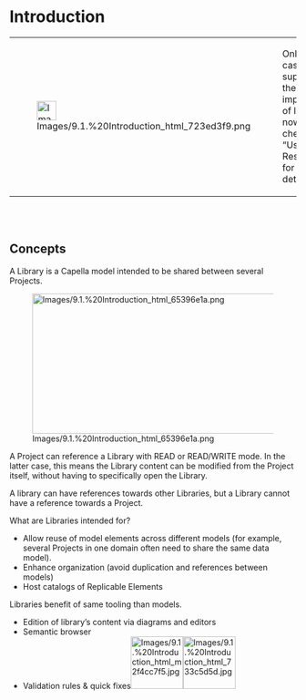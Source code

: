             
= Introduction =
          
{| border="1"
|-
| 
[[Image:Images/9.1.%20Introduction_html_723ed3f9.png|34x34px]]

 
| 
Only nominal cases are supported by the 				current implementation of libraries for now. Please check section &ldquo;Usage Restrictions&rdquo; for more details. 

 
|}  
<br>
<br>

 
== Concepts ==
 
A Library is a Capella model intended to be shared between several Projects.

 
[[Image:Images/9.1.%20Introduction_html_65396e1a.png|533x246px]]

 
A Project can reference a Library with READ or READ/WRITE mode. In the latter case, this means the Library content can be modified from the Project itself, without having to specifically open the Library.

 
A library can have references towards other Libraries, but a Library cannot have a reference towards a Project.

 
What are Libraries intended for?

 
* Allow reuse of model elements across different models (for example, 	several Projects in one domain often need to share the same data 	model).
* Enhance organization (avoid duplication and references between 	models)
* Host catalogs of Replicable Elements
 
Libraries benefit of same tooling than models.

 
* Edition of library&rsquo;s content via diagrams and editors
* Semantic browser
* Validation rules &amp; quick fixes[[Image:Images/9.1.%20Introduction_html_m2f4cc7f5.jpg|92x92px]][[Image:Images/9.1.%20Introduction_html_733c5d5d.jpg|92x92px]]
   